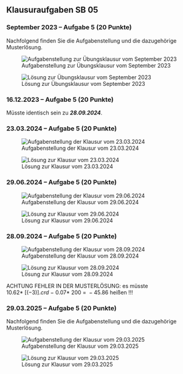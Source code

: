 ## Klausuraufgaben SB 05

### [September 2023]{.crd} -- Aufgabe 5 [(20 Punkte)]{.ctl} {.unlisted}

Nachfolgend finden Sie die Aufgabenstellung und die dazugehörige Musterlösung.

![Aufgabenstellung zur Übungsklausur vom September 2023](/figs/05_ak_2023_ukl.png)

![Lösung zur Übungsklausur vom September 2023](/figs/05_ak_2023_ukl_lsg.png)



### [16.12.2023]{.crd} -- Aufgabe 5 [(20 Punkte)]{.ctl} {.unlisted}

Müsste identisch sein zu **_28.09.2024_**.



### [23.03.2024]{.crd} -- Aufgabe 5 [(20 Punkte)]{.ctl} {.unlisted}

![Aufgabenstellung der Klausur vom 23.03.2024](/figs/05_ak_2024_03_23.png)

![Lösung zur Klausur vom 23.03.2024](/figs/05_ak_2024_03_23_lsg.png)



### [29.06.2024]{.crd} -- Aufgabe 5 [(20 Punkte)]{.ctl} {.unlisted}

![Aufgabenstellung der Klausur vom 29.06.2024](/figs/05_ak_2024_06_29.png)

![Lösung zur Klausur vom 29.06.2024](/figs/05_ak_2024_06_29_lsg.png)



### [28.09.2024]{.crd} -- Aufgabe 5 [(20 Punkte)]{.ctl} {.unlisted}

![Aufgabenstellung der Klausur vom 28.09.2024](/figs/05_ak_2024_09_28.png)

![Lösung zur Klausur vom 28.09.2024](/figs/05_ak_2024_09_28_lsg.png)

[ACHTUNG FEHLER IN DER MUSTERLÖSUNG:]{.crd} es müsste
$10.62 *\ [(-3)]{.crd}\ -\ 0.07 *\ 200\ =\ -45.86$ heißen !!!



### [29.03.2025]{.crd} -- Aufgabe 5 [(20 Punkte)]{.ctl}   {.unlisted}

Nachfolgend finden Sie die Aufgabenstellung und die dazugehörige Musterlösung.

![Aufgabenstellung der Klausur vom 29.03.2025](/figs/05_ak_2025_03_29.png)

![Lösung zur Klausur vom 29.03.2025](/figs/05_ak_2025_03_29_lsg.png)